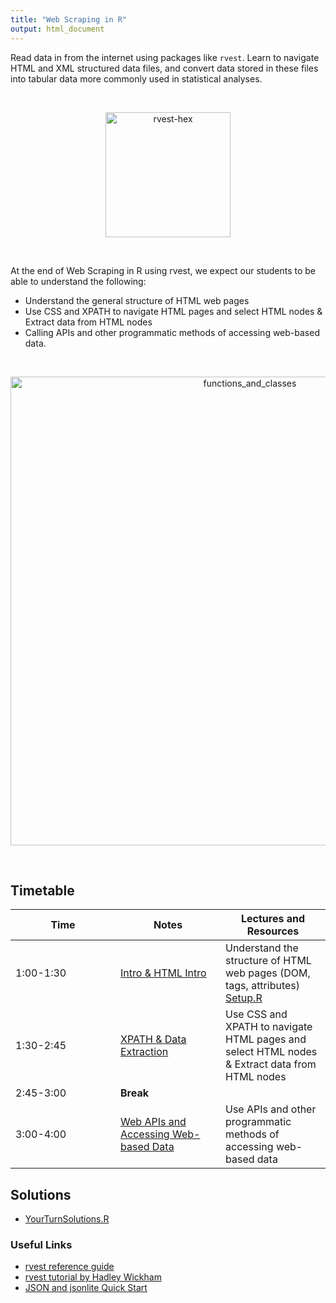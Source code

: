 ```yaml
---
title: "Web Scraping in R"
output: html_document
---
```


Read data in from the internet using packages like `rvest`. Learn to navigate HTML and XML structured data files, and convert data stored in these files into tabular data more commonly used in statistical analyses.

<br>
 <p style="text-align:center;"><img src="knitr/images/rvest-hex.png" alt="rvest-hex" style="width:200px;"></p>
<br>

At the end of Web Scraping in R using rvest, we expect our students to be able to understand the following:

+ Understand the general structure of HTML web pages
+ Use CSS and XPATH to navigate HTML pages and select HTML nodes & Extract data from HTML nodes
+ Calling APIs and other programmatic methods of accessing web-based data.


<br>
 <p style="text-align:center;"><img src="knitr/images/functions_and_classes.png" alt="functions_and_classes" style="width:750px;"></p>
<br>

## Timetable

Time | Notes | Lectures and Resources
---- | ---- | ----
1:00-1:30 | [Intro & HTML Intro](knitr/1-GraphicsIntro.html)  | Understand the structure of HTML web pages (DOM, tags, attributes) [Setup.R](code/0-Setup.R)
1:30-2:45| [XPATH & Data Extraction](knitr/2-XPATH.html)  | Use CSS and XPATH to navigate HTML pages and select HTML nodes & Extract data from HTML nodes
2:45-3:00| **Break** |
3:00-4:00| [Web APIs and Accessing Web-based Data](knitr/3-WebAPIs.html) | Use APIs and other programmatic methods of accessing web-based data


## Solutions
+ [YourTurnSolutions.R](code/99-YourTurnSolutions-2022.R)



<!-- ## Notes and Resources

[Notes](knitr/1-WebScraping.html) -->

### Useful Links

+ [rvest reference guide](https://rvest.tidyverse.org/)
+ [rvest tutorial by Hadley Wickham](https://www.rstudio.com/blog/rvest-easy-web-scraping-with-r/)
+ [JSON and jsonlite Quick Start](https://cran.r-project.org/web/packages/jsonlite/vignettes/json-aaquickstart.html)


<!-- [Minimal knitr Example](code/minimal-knitr.Rmd) -->
